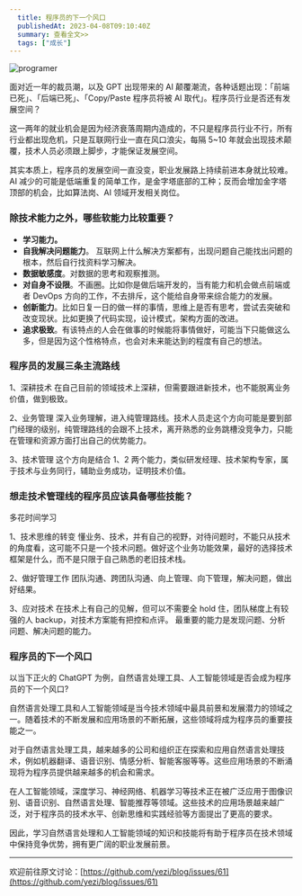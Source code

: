 ---
  title: 程序员的下一个风口
  publishedAt: 2023-04-08T09:10:40Z
  summary: 查看全文>>
  tags: ["成长"]
---


![programer](https://user-images.githubusercontent.com/8676711/230714414-48c03b68-e67d-4d02-beca-cf95e3eac056.png)

面对近一年的裁员潮，以及 GPT 出现带来的 AI 颠覆潮流，各种话题出现：「前端已死」、「后端已死」、「Copy/Paste 程序员将被 AI 取代」。程序员行业是否还有发展空间？

这一两年的就业机会是因为经济衰落周期内造成的，不只是程序员行业不行，所有行业都出现危机，只是互联网行业一直在风口浪尖，每隔 5~10 年就会出现技术颠覆，技术人员必须跟上脚步，才能保证发展空间。

其实本质上，程序员的发展空间一直没变，职业发展路上持续前进本身就比较难。AI 减少的可能是低端重复的简单工作，是金字塔底部的工种；反而会增加金字塔顶部的机会，比如算法岗、AI 领域开发相关岗位。

### 除技术能力之外，哪些软能力比较重要？

- **学习能力。**
- **自我解决问题能力**。 互联网上什么解决方案都有，出现问题自己能找出问题的根本，然后自行找资料学习解决。
- **数据敏感度**。对数据的思考和观察推测。
- **对自身不设限**。不画圈。比如你是做后端开发的，当有能力和机会做点前端或者 DevOps 方向的工作，不去排斥，这个能给自身带来综合能力的发展。
- **创新能力**。比如日复一日的做一样的事情，思维上是否有思考，尝试去突破和改变现状。比如更换了代码实现，设计模式，架构方面的改进。
- **追求极致**。有该特点的人会在做事的时候能将事情做好，可能当下只能做这么多，但是因为这个性格特点，也会对未来能达到的程度有自己的想法。

### 程序员的发展三条主流路线

1、深耕技术
在自己目前的领域技术上深耕，但需要跟进新技术，也不能脱离业务价值，做到极致。

2、业务管理
深入业务理解，进入纯管理路线。技术人员走这个方向可能是要到部门经理的级别，纯管理路线的会跟不上技术，离开熟悉的业务跳槽没竞争力，只能在管理和资源方面打出自己的优势能力。

3、技术管理
这个方向是结合 1、2 两个能力，类似研发经理、技术架构专家，属于技术与业务同行，辅助业务成功，证明技术价值。

### 想走技术管理线的程序员应该具备哪些技能？

多花时间学习

1、技术思维的转变
懂业务、技术，并有自己的视野，对待问题时，不能只从技术的角度看，这可能不只是一个技术问题。做好这个业务功能效果，最好的选择技术框架是什么，而不是只限于自己熟悉的老旧技术栈。

2、做好管理工作
团队沟通、跨团队沟通、向上管理、向下管理，解决问题，做出好结果。

3、应对技术
在技术上有自己的见解，但可以不需要全 hold 住，团队梯度上有较强的人 backup，对技术方案能有把控和点评。
最重要的能力是发现问题、分析问题、解决问题的能力。

### 程序员的下一个风口

以当下正火的 ChatGPT 为例，自然语言处理工具、人工智能领域是否会成为程序员的下一个风口?

自然语言处理工具和人工智能领域是当今技术领域中最具前景和发展潜力的领域之一。随着技术的不断发展和应用场景的不断拓展，这些领域将成为程序员的重要技能之一。

对于自然语言处理工具，越来越多的公司和组织正在探索和应用自然语言处理技术，例如机器翻译、语音识别、情感分析、智能客服等等。这些应用场景的不断涌现将为程序员提供越来越多的机会和需求。

在人工智能领域，深度学习、神经网络、机器学习等技术正在被广泛应用于图像识别、语音识别、自然语言处理、智能推荐等领域。这些技术的应用场景越来越广泛，对于程序员的技术水平、创新思维和实践经验等方面提出了更高的要求。

因此，学习自然语言处理和人工智能领域的知识和技能将有助于程序员在技术领域中保持竞争优势，拥有更广阔的职业发展前景。



---
欢迎前往原文讨论：[https://github.com/yezi/blog/issues/61](https://github.com/yezi/blog/issues/61)
